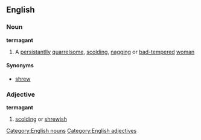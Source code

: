 ==English==
===Noun===
'''termagant'''
#A [[persistantlly]] [[quarrelsome]], [[scolding]], [[nagging]] or [[bad-tempered]] [[woman]]
====Synonyms====
*[[shrew]]
===Adjective===
'''termagant'''
#[[scolding]] or [[shrewish]]
[[Category:English nouns]]
[[Category:English adjectives]]
